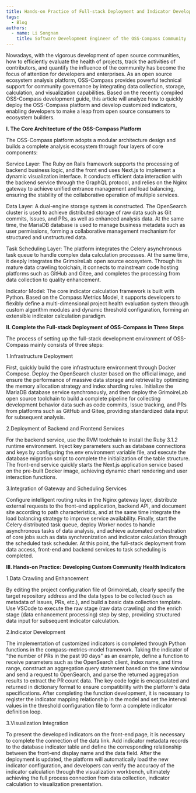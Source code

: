 ```yaml
---
title: Hands-on Practice of Full-stack Deployment and Indicator Development of the OSS-Compass Platform
tags:
  - Blog
authors:
  - name: Li Songnan
    title: Software Development Engineer of the OSS-Compass Community
---
```


Nowadays, with the vigorous development of open source communities, how to efficiently evaluate the health of projects, track the activities of contributors, and quantify the influence of the community has become the focus of attention for developers and enterprises. As an open source ecosystem analysis platform, OSS-Compass provides powerful technical support for community governance by integrating data collection, storage, calculation, and visualization capabilities. Based on the recently compiled OSS-Compass development guide, this article will analyze how to quickly deploy the OSS-Compass platform and develop customized indicators, enabling developers to make a leap from open source consumers to ecosystem builders.

<!--truncate-->

**I. The Core Architecture of the OSS-Compass Platform**

The OSS-Compass platform adopts a modular architecture design and builds a complete analysis ecosystem through four layers of core components:

Service Layer: The Ruby on Rails framework supports the processing of backend business logic, and the front end uses Next.js to implement a dynamic visualization interface. It conducts efficient data interaction with the backend service through the GraphQL protocol, and relies on the Nginx gateway to achieve unified entrance management and load balancing, ensuring the stability of the collaborative operation of multiple services.

Data Layer: A dual-engine storage system is constructed. The OpenSearch cluster is used to achieve distributed storage of raw data such as Git commits, Issues, and PRs, as well as enhanced analysis data. At the same time, the MariaDB database is used to manage business metadata such as user permissions, forming a collaborative management mechanism for structured and unstructured data.

Task Scheduling Layer: The platform integrates the Celery asynchronous task queue to handle complex data calculation processes. At the same time, it deeply integrates the GrimoireLab open source ecosystem. Through its mature data crawling toolchain, it connects to mainstream code hosting platforms such as GitHub and Gitee, and completes the processing from data collection to quality enhancement.

Indicator Model: The core indicator calculation framework is built with Python. Based on the Compass Metrics Model, it supports developers to flexibly define a multi-dimensional project health evaluation system through custom algorithm modules and dynamic threshold configuration, forming an extensible indicator calculation paradigm.

**II. Complete the Full-stack Deployment of OSS-Compass in Three Steps**

The process of setting up the full-stack development environment of OSS-Compass mainly consists of three steps:

1.Infrastructure Deployment

First, quickly build the core infrastructure environment through Docker Compose. Deploy the OpenSearch cluster based on the official image, and ensure the performance of massive data storage and retrieval by optimizing the memory allocation strategy and index sharding rules. Initialize the MariaDB database service synchronously, and then deploy the GrimoireLab open source toolchain to build a complete pipeline for collecting development behavior data such as code commits, Issue tracking, and PRs from platforms such as GitHub and Gitee, providing standardized data input for subsequent analysis.

2.Deployment of Backend and Frontend Services

For the backend service, use the RVM toolchain to install the Ruby 3.1.2 runtime environment. Inject key parameters such as database connections and keys by configuring the.env environment variable file, and execute the database migration script to complete the initialization of the table structure. The front-end service quickly starts the Next.js application service based on the pre-built Docker image, achieving dynamic chart rendering and user interaction functions.

3.Integration of Gateway and Scheduling Services

Configure intelligent routing rules in the Nginx gateway layer, distribute external requests to the front-end application, backend API, and document site according to path characteristics, and at the same time integrate the load balancing strategy to improve service availability. Finally, start the Celery distributed task queue, deploy Worker nodes to handle asynchronous tasks of data analysis, and achieve automated orchestration of core jobs such as data synchronization and indicator calculation through the scheduled task scheduler. At this point, the full-stack deployment from data access, front-end and backend services to task scheduling is completed.

**III. Hands-on Practice: Developing Custom Community Health Indicators**

1.Data Crawling and Enhancement

By editing the project configuration file of GrimoireLab, clearly specify the target repository address and the data types to be collected (such as metadata of Issues, PRs, etc.), and build a basic data collection template. Use VSCode to execute the raw stage (raw data crawling) and the enrich stage (data enhancement processing) step by step, providing structured data input for subsequent indicator calculation.

2.Indicator Development

The implementation of customized indicators is completed through Python functions in the compass-metrics-model framework. Taking the indicator of "the number of PRs in the past 90 days" as an example, define a function to receive parameters such as the OpenSearch client, index name, and time range, construct an aggregation query statement based on the time window and send a request to OpenSearch, and parse the returned aggregation results to extract the PR count data. The key code logic is encapsulated and returned in dictionary format to ensure compatibility with the platform's data specifications. After completing the function development, it is necessary to register the indicator mapping relationship in the model and set the interval values in the threshold configuration file to form a complete indicator definition loop.

3.Visualization Integration

To present the developed indicators on the front-end page, it is necessary to complete the connection of the data link. Add indicator metadata records to the database indicator table and define the corresponding relationship between the front-end display name and the data field. After the deployment is updated, the platform will automatically load the new indicator configuration, and developers can verify the accuracy of the indicator calculation through the visualization workbench, ultimately achieving the full process connection from data collection, indicator calculation to visualization presentation.

